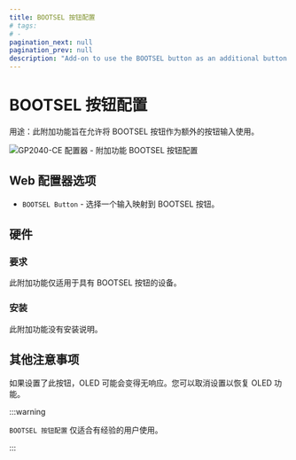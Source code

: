 ```yaml
---
title: BOOTSEL 按钮配置
# tags:
# -
pagination_next: null
pagination_prev: null
description: "Add-on to use the BOOTSEL button as an additional button input"
---
```


# BOOTSEL 按钮配置

用途：此附加功能旨在允许将 BOOTSEL 按钮作为额外的按钮输入使用。

![GP2040-CE 配置器 - 附加功能 BOOTSEL 按钮配置](../assets/images/gpc-add-ons-bootsel-button.png)

## Web 配置器选项

- `BOOTSEL Button` - 选择一个输入映射到 BOOTSEL 按钮。

## 硬件

### 要求

此附加功能仅适用于具有 BOOTSEL 按钮的设备。

### 安装

此附加功能没有安装说明。

## 其他注意事项

如果设置了此按钮，OLED 可能会变得无响应。您可以取消设置以恢复 OLED 功能。

:::warning

`BOOTSEL 按钮配置` 仅适合有经验的用户使用。

:::
